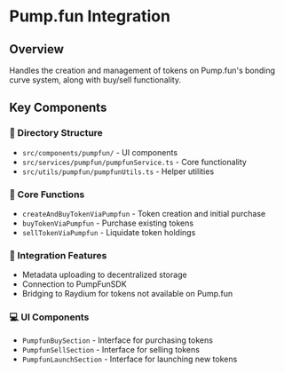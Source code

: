 # Pump.fun Integration

## Overview
Handles the creation and management of tokens on Pump.fun's bonding curve system, along with buy/sell functionality.

## Key Components

### 📁 Directory Structure
- `src/components/pumpfun/` - UI components
- `src/services/pumpfun/pumpfunService.ts` - Core functionality
- `src/utils/pumpfun/pumpfunUtils.ts` - Helper utilities

### 🚀 Core Functions
- `createAndBuyTokenViaPumpfun` - Token creation and initial purchase
- `buyTokenViaPumpfun` - Purchase existing tokens
- `sellTokenViaPumpfun` - Liquidate token holdings

### 🔄 Integration Features
- Metadata uploading to decentralized storage
- Connection to PumpFunSDK
- Bridging to Raydium for tokens not available on Pump.fun

### 💻 UI Components
- `PumpfunBuySection` - Interface for purchasing tokens
- `PumpfunSellSection` - Interface for selling tokens
- `PumpfunLaunchSection` - Interface for launching new tokens